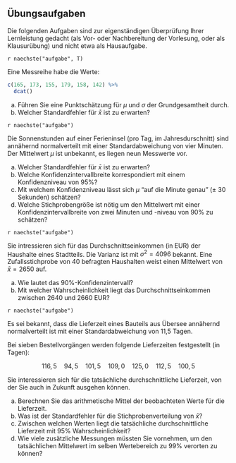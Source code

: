 ## Übungsaufgaben {-}

Die folgenden Aufgaben sind zur eigenständigen Überprüfung Ihrer Lernleistung gedacht (als Vor- oder Nachbereitung der Vorlesung, oder als Klausurübung) und nicht etwa als Hausaufgabe.

`r naechste("aufgabe", T)`

Eine Messreihe habe die Werte:

```r
c(165, 173, 155, 179, 158, 142) %>%
  dcat()
```

a) Führen Sie eine Punktschätzung für $\mu$ und $\sigma$ der Grundgesamtheit durch.
b) Welcher Standardfehler für $\bar{x}$ ist zu erwarten?

`r naechste("aufgabe")`

Die Sonnenstunden auf einer Ferieninsel (pro Tag, im Jahresdurschnitt) sind annähernd normalverteilt mit einer Standardabweichung von vier Minuten. Der Mittelwert $\mu$ ist unbekannt, es liegen neun Messwerte vor.

a) Welcher Standardfehler für $\bar{x}$ ist zu erwarten?
c) Welche Konfidenzintervallbreite korrespondiert mit einem Konfidenzniveau von 95%?
b) Mit welchem Konfidenzniveau lässt sich $\mu$ "auf die Minute genau" (± 30 Sekunden) schätzen?
d) Welche Stichprobengröße ist nötig um den Mittelwert mit einer Konfidenzintervallbreite von zwei Minuten und -niveau von 90% zu schätzen?

`r naechste("aufgabe")`

Sie intressieren sich für das Durchschnittseinkommen (in EUR) der Haushalte eines Stadtteils. Die Varianz ist mit $\sigma^2=4096$ bekannt. Eine Zufallsstichprobe von 40 befragten Haushalten weist einen Mittelwert von $\bar{x}=2650$ auf.

a) Wie lautet das 90%-Konfidenzintervall?
b) Mit welcher Wahrscheinlichkeit liegt das Durchschnittseinkommen zwischen 2640 und 2660 EUR?

`r naechste("aufgabe")`

Es sei bekannt, dass die Lieferzeit eines Bauteils aus Übersee annähernd normalverteilt ist mit einer Standardabweichung von 11,5 Tagen.

Bei sieben Bestellvorgängen werden folgende Lieferzeiten festgestellt (in Tagen):

$$116{,}5\quad 94{,}5\quad101{,}5\quad109{,}0\quad125{,}0\quad112{,}5\quad100{,}5$$

Sie interessieren sich für die tatsächliche durchschnittliche Lieferzeit, von der Sie auch in Zukunft ausgehen können.

a) Berechnen Sie das arithmetische Mittel der beobachteten Werte für die Lieferzeit.
b) Was ist der Standardfehler für die Stichprobenverteilung von $\bar{x}$?
c) Zwischen welchen Werten liegt die tatsächliche durchschnittliche Lieferzeit mit 95% Wahrscheinlichkeit?
d) Wie viele zusätzliche Messungen müssten Sie vornehmen, um den tatsächlichen Mittelwert im selben Wertebereich zu 99% verorten zu können?
